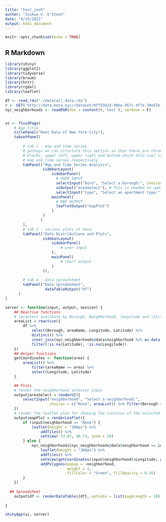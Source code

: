 ```yaml
---
title: "test_josh"
author: "Joshua V. O'Steen"
date: "4/25/2021"
output: html_document
---
```


```r
knitr::opts_chunk$set(echo = TRUE)
```

## R Markdown

```r
library(shiny)
library(ggplot2)
library(tidyverse)
library(broom)
library(httr)
library(rgdal)
library(leaflet)

df <- read_rds("./data/all_data.rds")
r <- GET('http://data.beta.nyc//dataset/0ff93d2d-90ba-457c-9f7e-39e47bf2ac5f/resource/35dd04fb-81b3-479b-a074-a27a37888ce7/download/d085e2f8d0b54d4590b1e7d1f35594c1pediacitiesnycneighborhoods.geojson')
nyc_neighborhoods <- readOGR(dsn = content(r,'text'), verbose = F)


ui <- fluidPage(
    # App title
    titlePanel("Rent Data of New York City"),
    tabsetPanel(
        
        # tab 1 - map and time series
        # perhaps we can structure this section so that there are three 
        # blocks, upper left, upper right and bottom which hold user input
        # map and time series respectively
        tabPanel("Map and Time Series Analysis",
                 sidebarLayout(
                     sidebarPanel(
                       # USER INPUT
                       selectInput("boro", "Select a borough:", choices = c("Manhattan", "Brooklyn", "Queens", "Bronx"), selected = "Manhattan"),
                       uiOutput("areaSelect"), # This is needed to update the option based on the selected input above.             
                       selectInput("type", "Select an apartment type:", choices = c("Studio", "One Bedroom", "Two Bedroom", "Three+ Bedrooms"), selected = "Studio")),
                     mainPanel(
                       # MAP OUTPUT
                       leafletOutput("mapPlot")
                     )
                 )
                )
        ),
        # tab 2 - various plots of data
        tabPanel("Data Distributions and Plots",
                 sidebarLayout(
                     sidebarPanel(
                         # user input
                     ),
                     mainPanel(
                         # chart output
                     )
                 )),
        
        # tab 4 - data spreadsheet
        tabPanel("Data Spreadsheet",
                  dataTableOutput("df")
      )
)

server <- function(input, output, session) {
    ## Reactive functions
    # locations availbale by Borough, Neighborhood, longitude and latitude
    areaList = reactive({
        df %>%
            select(Borough, areaName, Longitude, Latitude) %>%
            distinct() %>%
            inner_join(nyc_neighborhoods@data$neighborhood %>% as.data.frame() %>% distinct() %>% rename("areaName" = "."), by = "areaName") %>% 
            filter(!is.na(Latitude), !is.na(Longitude))
    })
    ## Helper functions
    getCoordinates <- function(area) {
        areaList() %>% 
            filter(areaName == area) %>% 
            select(Longitude, Latitude)
    }

    ## Plots
    # render the neighborhood selector input
    output$areaSelect = renderUI({
        selectInput("neighborhood", "Select a neighborhood:",
                    choices = c("None", areaList() %>% filter(Borough == input$boro) %>% select(areaName) %>% pull()), selected = "None")
    })
    # render the leaflet plot for showing the location of the selected neighborhood
    output$mapPlot = renderLeaflet({
        if (input$neighborhood == "None") {
            leaflet(height = "380px") %>%
                addTiles() %>%
                setView(-73.87, 40.73, zoom = 10)
        } else {
            nyc_neighborhoods[nyc_neighborhoods@data$neighborhood == input$neighborhood,] %>%
                leaflet(height = "380px") %>%
                addTiles() %>%
                setView(getCoordinates(input$neighborhood)$Longitude, getCoordinates(input$neighborhood)$Latitude, zoom = 13) %>%
                addPolygons(popup = ~neighborhood,
                            weight = 1,
                            fillColor = "Green", fillOpacity = 0.35)
        }
    })
  
  ## Spreadsheet
    output$df <- renderDataTable({df}, options = list(pageLength = 10))
  
}

shinyApp(ui, server)

```


